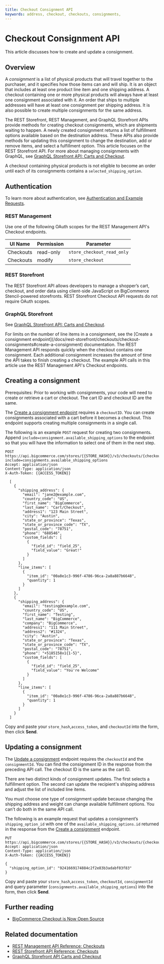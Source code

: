 ```yaml
---
title: Checkout Consignment API
keywords: address, checkout, checkouts, consignments, 
---
```


# Checkout Consignment API

This article discusses how to create and update a consignment.

## Overview

A _consignment_ is a list of physical products that will travel together to the purchaser, and it specifies how those items can and will ship. It is an object that includes at least one product line item and one shipping address. A checkout containing one or more physical products will always have at least one consignment associated with it. An order that ships to multiple addresses will have at least one consignment per shipping address. It is also possible to create multiple consignments for the same address.

The REST Storefront, REST Management, and GraphQL Storefront APIs provide methods for creating checkout consignments, which are shipments waiting to happen.  A newly created consignment returns a list of fulfillment options available based on the destination address.  These APIs also provide methods for updating this consignment to change the destination, add or remove items, and select a fulfillment option. This article focuses on the REST Storefront API. For more about managing consignments with GraphQL, see [GraphQL Storefront API: Carts and Checkout](/api-docs/storefront/graphql/carts-and-checkout).

A checkout containing physical products is not eligible to become an order until each of its consignments contains a `selected_shipping_option`.

## Authentication

To learn more about authentication, see [Authentication and Example Requests](/api-docs/getting-started/authentication).

### REST Management

Use one of the following OAuth scopes for the REST Management API's Checkout endpoints.

| UI Name  | Permission | Parameter                     |
|----------|------------|-------------------------------|
| Checkouts | read-only  | `store_checkout_read_only`    |
| Checkouts | modify     | `store_checkout`              |

### REST Storefront

The REST Storefront API allows developers to manage a shopper’s cart, checkout, and order data using client-side JavaScript on BigCommerce Stencil-powered storefronts. REST Storefront Checkout API requests do not require OAuth scopes.

### GraphQL Storefront

See [GraphQL Storefront API: Carts and Checkout](/api-docs/storefront/graphql/carts-and-checkout).

<Callout type="info">
  For limits on the number of line items in a consignment, see the [Create a consignment endpoint](/docs/rest-storefront/checkouts/checkout-consignments#create-a-consignment) documentation.
  The REST Management API responds quickly when the checkout contains one consignment.  Each additional consignment increases the amount of time the API takes to finish creating a checkout. The example API calls in this article use the REST Management API's Checkout endpoints.
</Callout>

## Creating a consignment

<Callout type="info">
  Prerequisites: Prior to working with consignments, your code will need to create or retrieve a cart or checkout.  The cart ID and checkout ID are the same.
</Callout>


The [Create a consignment endpoint](/docs/rest-storefront/checkouts/checkout-consignments#create-a-consignment) requires a `checkoutID`.  You can create consignments associated with a cart before it becomes a checkout.  This endpoint supports creating multiple consignments in a single call.

The following is an example `POST` request for creating two consignments. Append `include=consignment.available_shipping_options` to the endpoint so that you will have the information to select one of them in the next step.

  
```http filename="Example request: Create a consignment" showLineNumbers copy
POST https://api.bigcommerce.com/stores/{{STORE_HASH}}/v3/checkouts/{checkoutId}/consignments?include=consignments.available_shipping_options
Accept: application/json
Content-Type: application/json
X-Auth-Token: {{ACCESS_TOKEN}}

  [
    {
      "shipping_address": {
        "email": "jane2@example.com",
        "country_code": "US",
        "first_name": "BigCommerce",
        "last_name": "Cart/Checkout",
        "address1": "123 Main Street",
        "city": "Austin",
        "state_or_province": "Texas",
        "state_or_province_code": "TX",
        "postal_code": "78751",
        "phone": "688546",
        "custom_fields": [
          {
            "field_id": "field_25",
            "field_value": "Great!"
          }
        ]
      },
      "line_items": [
        {
          "item_id": "00a8e1c3-996f-4786-96ca-2a8a887b6648",
          "quantity": 1
        }
      ]
    },
    {
      "shipping_address": {
        "email": "testing@example.com",
        "country_code": "US",
        "first_name": "Testing",
        "last_name": "BigCommerce",
        "company": "BigCommerce",
        "address1": "111 Main Street",
        "address2": "#1324",
        "city": "Austin",
        "state_or_province": "Texas",
        "state_or_province_code": "TX",
        "postal_code": "78751",
        "phone": "+5185158x1{1-5}",
        "custom_fields": [
          {
            "field_id": "field_25",
            "field_value": "You're Welcome"
          }
        ]
      },
      "line_items": [
        {
          "item_id": "00a8e1c3-996f-4786-96ca-2a8a887b6648",
          "quantity": 1
        }
      ]
    }
  ]

```


Copy and paste your `store_hash`,`access_token`, and `checkoutId` into the form, then click **Send**.

## Updating a consignment

The [Update a consignment](/docs/rest-storefront/checkouts/checkout-consignments#update-a-consignment) endpoint requires the `checkoutId` and the `consignmentId`. You can find the consignment ID in the response from the preceding API call. The checkout ID is the same as the cart ID.

There are two distinct kinds of consignment updates. The first selects a fulfillment option. The second can update the recipient's shipping address and adjust the list of included line items. 

<Callout type="warning">
  You must choose one type of consignment update because changing the shipping address and weight can change available fulfillment options. You can't do both in the same API call.
</Callout>

The following is an example request that updates a consignment’s `shipping_option_id` with one of the `available_shipping_options.id` returned in the response from the [Create a consignment](/docs/rest-storefront/checkouts/checkout-consignments#add-consignment-to-checkout) endpoint.

```http filename="Example request: Update a consignment" showLineNumbers copy
PUT https://api.bigcommerce.com/stores/{{STORE_HASH}}/v3/checkouts/{checkoutId}/consignments/{consignmentId}
Accept: application/json
Content-Type: application/json
X-Auth-Token: {{ACCESS_TOKEN}}

{
  "shipping_option_id": "9241669174884c2f2e83b3adabf03f83"
}

```

Copy and paste your `store_hash`,`access_token`, `checkoutId`, `consignmentId` and query parameter (`consignments.available_shipping_options`) into the form, then click **Send**.

## Further reading

* [BigCommerce Checkout is Now Open Source](https://medium.com/bigcommerce-developer-blog/bigcommerce-checkout-is-now-open-source-39e823bc5b3b)


## Related documentation

* [REST Management API Reference: Checkouts](/docs/rest-management/checkouts)
* [REST Storefront API Reference: Checkouts](/docs/rest-storefront/checkouts)
* [GraphQL Storefront API Carts and Checkout](/api-docs/storefront/graphql/carts-and-checkout)
